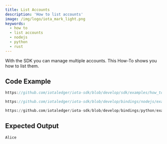 ```yaml
---
title: List Accounts
description: 'How to list accounts'
image: /img/logo/iota_mark_light.png
keywords:
  - how to
  - list accounts
  - nodejs
  - python
  - rust
---
```



With the SDK you can manage multiple accounts. This How-To shows you how to list them.

<TipAccountApproaches />

## Code Example

<Tabs groupId="language">
<TabItem value="rust" label="Rust">

```rust reference
https://github.com/iotaledger/iota-sdk/blob/develop/sdk/examples/how_tos/accounts_and_addresses/list_accounts.rs
```

</TabItem>
<TabItem value="nodejs" label="Nodejs">

```typescript reference
https://github.com/iotaledger/iota-sdk/blob/develop/bindings/nodejs/examples/how_tos/accounts_and_addresses/list-accounts.ts
```

</TabItem>
<TabItem value="python" label="Python">

```python reference
https://github.com/iotaledger/iota-sdk/blob/develop/bindings/python/examples/how_tos/accounts_and_addresses/list_accounts.py
```

</TabItem>
</Tabs>

## Expected Output

```plaintext
Alice
```
